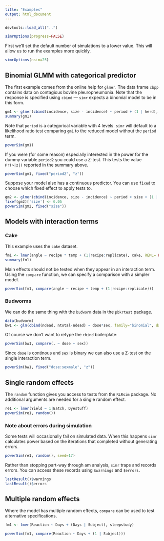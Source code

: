 ```yaml
---
title: "Examples"
output: html_document
---
```


```r
devtools::load_all("..")
```

```r
simrOptions(progress=FALSE)
```

First we'll set the default number of simulations to a lower value. This will allow us to run the examples more quickly.

```r
simrOptions(nsim=25)
```

## Binomial GLMM with categorical predictor

The first example comes from the online help for `glmer`. The data frame `cbpp` contains data on contagious bovine pleuropneumonia. Note that the response is specified using `cbind` --- `simr` expects a binomial model to be in this form.

```r
gm1 <- glmer(cbind(incidence, size - incidence) ~ period + (1 | herd), data = cbpp, family = binomial)
summary(gm1)
```

Note that `period` is a categorical variable with 4 levels. `simr` will default to a likelihood ratio test comparing `gm1` to the reduced model without the `period` term.

```r
powerSim(gm1)
```

If you were (for some reason) especially interested in the power for the dummy variable `period2` you could use a Z-test. This tests the value `Pr(>|z|)` reported in the summary above.

```r
powerSim(gm1, fixed("period2", "z"))
```

Suppose your model also has a continuous predictor. You can use `fixed` to choose which fixed effect to apply tests to. 

```r
gm2 <- glmer(cbind(incidence, size - incidence) ~ period + size + (1 | herd), data = cbpp, family = binomial)
fixef(gm2)['size'] <- 0.05
powerSim(gm2, fixed("size"))
```

## Models with interaction terms

### Cake

This example uses the `cake` dataset.

```r
fm1 <- lmer(angle ~ recipe * temp + (1|recipe:replicate), cake, REML= FALSE)
summary(fm1)
```

Main effects should not be tested when they appear in an interaction term. Using the `compare` function, we can specify a comparison with a simpler model.

```r
powerSim(fm1, compare(angle ~ recipe + temp + (1|recipe:replicate)))
```

### Budworms

We can do the same thing with the `budworm` data in the `pbkrtest` package.

```r
data(budworm)
bw1 <- glm(cbind(ndead, ntotal-ndead) ~ dose*sex, family="binomial", data=budworm)
```

Of course we don't want to retype the `cbind` boilerplate:

```r
powerSim(bw1, compare(. ~ dose + sex))
```

Since `dose` is continous and `sex` is binary we can also use a Z-test on the single interaction term.

```r
powerSim(bw1, fixed("dose:sexmale", "z"))
```

## Single random effects

The `random` function gives you access to tests from the `RLRsim` package. No additional arguments are needed for a single random effect.

```r
re1 <- lmer(Yield ~ 1|Batch, Dyestuff)
powerSim(re1, random())
```

### Note about errors during simulation

Some tests will occasionally fail on simulated data. When this happens `simr` calculates power based on the iterations that completed without generating errors.

```r
powerSim(re1, random(), seed=17)
```

Rather than stopping part-way through am analysis, `simr` traps and records errors. You can access these records using `$warnings` and `$errors`.

```r
lastResult()$warnings
lastResult()$errors
```

## Multiple random effects

Where the model has multiple random effects, `compare` can be used to test alternative specifications. 

```r
fm1 <- lmer(Reaction ~ Days + (Days | Subject), sleepstudy)
```

```r
powerSim(fm1, compare(Reaction ~ Days + (1 | Subject)))
```

